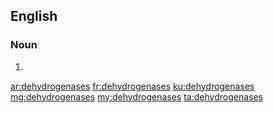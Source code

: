 ==English==

===Noun===
{{head|en|plural}}

# {{plural of|dehydrogenase|lang=en}}

[[ar:dehydrogenases]]
[[fr:dehydrogenases]]
[[ku:dehydrogenases]]
[[mg:dehydrogenases]]
[[my:dehydrogenases]]
[[ta:dehydrogenases]]